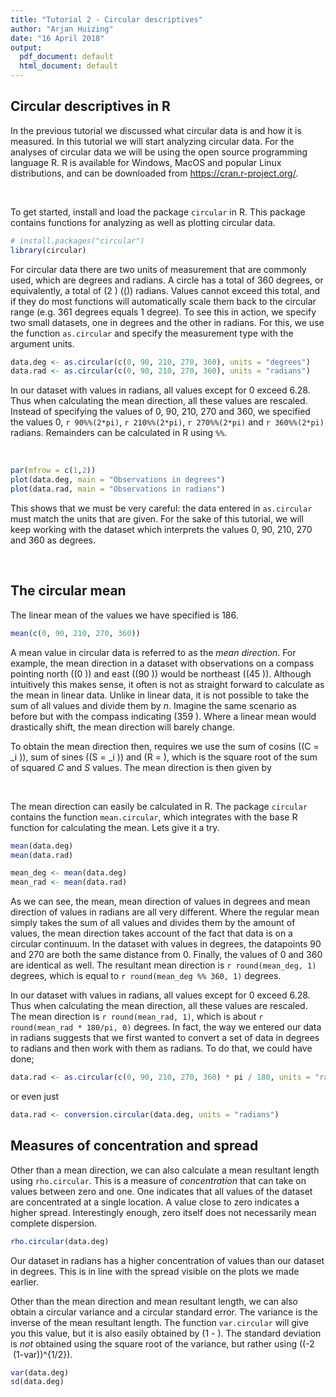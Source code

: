 ```yaml
---
title: "Tutorial 2 - Circular descriptives"
author: "Arjan Huizing"
date: "16 April 2018"
output:
  pdf_document: default
  html_document: default
---
```


## Circular descriptives in R

In the previous tutorial we discussed what circular data is and how it is measured. In this tutorial we will start analyzing circular data. For the analyses of circular data we will be using the open source programming language R. R is available for Windows, MacOS and popular Linux distributions, and can be downloaded from <https://cran.r-project.org/>. 

&nbsp;

To get started, install and load the package `circular` in R. This package contains functions for analyzing as well as plotting circular data.
```r
# install.packages("circular")
library(circular)
```

For circular data there are two units of measurement that are commonly used, which are degrees and radians. A circle has a total of 360 degrees, or equivalently, a total of \(2 \pi\) (\(\approx 6.28\)) radians. Values cannot exceed this total, and if they do most functions will automatically scale them back to the circular range (e.g. 361 degrees equals 1 degree). To see this in action, we specify two small datasets, one in degrees and the other in radians. For this, we use the function `as.circular` and specify the measurement type with the argument units.

```r
data.deg <- as.circular(c(0, 90, 210, 270, 360), units = "degrees")
data.rad <- as.circular(c(0, 90, 210, 270, 360), units = "radians")
```

In our dataset with values in radians, all values except for 0 exceed 6.28. Thus when calculating the mean direction, all these values are rescaled. Instead of specifying the values of 0, 90, 210, 270 and 360, we specified the values 0, `r 90%%(2*pi)`, `r 210%%(2*pi)`, `r 270%%(2*pi)` and `r 360%%(2*pi)` radians. Remainders can be calculated in R using `%%`.

&nbsp;

```r
par(mfrow = c(1,2))
plot(data.deg, main = "Observations in degrees")
plot(data.rad, main = "Observations in radians")
```

This shows that we must be very careful: the data entered in `as.circular` must match the units that are given. For the sake of this tutorial, we will keep working with the dataset which interprets the values 0, 90, 210, 270 and 360 as degrees. 

&nbsp;

## The circular mean

The linear mean of the values we have specified is 186. 

```r
mean(c(0, 90, 210, 270, 360))
```

A mean value in circular data is referred to as the *mean direction*. For example, the mean direction in a dataset with observations on a compass pointing north (\(0 \circ\)) and east (\(90 \circ\)) would be northeast (\(45 \circ\)). Although intuitively this makes sense, it often is not as straight forward to calculate as the mean in linear data. Unlike in linear data, it is not possible to take the sum of all values and divide them by $n$. Imagine the same scenario as before but with the compass indicating \(359 \circ\). Where a linear mean would drastically shift, the mean direction will barely change. 

To obtain the mean direction then, requires we use the sum of cosins (\(C = \sum \text{cos} \theta_i \)), sum of sines (\(S = \sum \text{sin} \theta_i \)) and \(R = \sqrt{C^2 + S^2} \), which is the square root of the sum of squared $C$ and $S$ values. The mean direction is then given by

\begin{align}
  \overline{\theta}  &= 
    \begin{cases}
      tan^{-1} (S/C)                   &  S > 0, C > 0\\ 
      tan^{-1} (S/C) + \pi             &  C < 0\\ 
      tan^{-1} (S/C) + 2\pi            &  S < 0, C > 0\\ 
    \end{cases}
    \text{, (Fisher, 1995)}
\end{align}
\

The mean direction can easily be calculated in R. The package `circular` contains the function `mean.circular`, which integrates with the base R function for calculating the mean. Lets give it a try.

```r
mean(data.deg)
mean(data.rad)
```

```r
mean_deg <- mean(data.deg)
mean_rad <- mean(data.rad)
```

As we can see, the mean, mean direction of values in degrees and mean direction of values in radians are all very different. Where the regular mean simply takes the sum of all values and divides them by the amount of values, the mean direction takes account of the fact that data is on a circular continuum. In the dataset with values in degrees, the datapoints 90 and 270 are both the same distance from 0. Finally, the values of 0 and 360 are identical as well. The resultant mean direction is `r round(mean_deg, 1)` degrees, which is equal to `r round(mean_deg %% 360, 1)` degrees.

In our dataset with values in radians, all values except for 0 exceed 6.28. Thus when calculating the mean direction, all these values are rescaled. The mean direction is `r round(mean_rad, 1)`, which is about `r round(mean_rad * 180/pi, 0)` degrees. In fact, the way we entered our data in radians suggests that we first wanted to convert a set of data in degrees to radians and then work with them as radians. To do that, we could have done;

```r
data.rad <- as.circular(c(0, 90, 210, 270, 360) * pi / 180, units = "radians")
```
or even just
```r
data.rad <- conversion.circular(data.deg, units = "radians")
```


## Measures of concentration and spread

Other than a mean direction, we can also calculate a mean resultant length using `rho.circular`. This is a measure of *concentration* that can take on values between zero and one. One indicates that all values of the dataset are concentrated at a single location. A value close to zero indicates a higher spread. Interestingly enough, zero itself does not necessarily mean complete dispersion.

```r
rho.circular(data.deg)
```

Our dataset in radians has a higher concentration of values than our dataset in degrees. This is in line with the spread visible on the plots we made earlier.

Other than the mean direction and mean resultant length, we can also obtain a circular variance and a circular standard error. The variance is the inverse of the mean resultant length. The function `var.circular` will give you this value, but it is also easily obtained by \(1 - \rho\). The standard deviation is *not* obtained using the square root of the variance, but rather using \((-2 \log\ (1-var))^{1/2}\).

```r
var(data.deg)
sd(data.deg)
```


